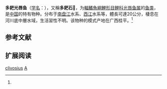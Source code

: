 {{Speciesbox
| name = 多耙光唇鱼
| status = DD
| status_system = IUCN3.1
| image = 
| genus = Acrossocheilus
| species = clivosius
| authority = Lin, 1935<ref name='id5909'>{{cite web| url =http://www.bioinfo.cn/db05/BjdwSpecies.php?action=view&id=5909| title =多耙光唇鱼| work =中国动物物种编目数据库| publisher =中国科学院微生物研究所| author =中国科学院动物研究所| accessdate =2009-04-11| deadurl =yes| archiveurl =https://web.archive.org/web/20160304235742/http://www.bioinfo.cn/db05/BjdwSpecies.php?action=view&id=5909| archivedate =2016-03-04}}</ref>
| synonyms = *''Lissochilus clivosius''<br /><small>Lin, 1935</small>
*''Lissochilus laocaiensis''<br /><small>Nguyen & Doan, 1969</small>
}}

'''多耙光唇鱼'''（[[学名|学名]]：{{lang|la|''Acrossocheilus clivosius''}}），又稱'''多耙石𩼧'''，为[[輻鰭魚綱|輻鰭魚綱]][[鯉形目|鯉形目]][[鲤科|鲤科]][[光唇鱼属|光唇鱼属]]的[[鱼类|鱼类]]，是[[中国|中国]]的特有物种。分布于[[南盘江|南盘江]]水系、[[西江|西江]]水系等，體長可達20公分，棲息在河川底中層水域，生活習性不明。该物种的模式产地在广西桂平。<ref name='id5909'/>

== 参考文献 ==
{{reflist}}

== 扩展阅读 ==
{{refbegin}}
{{wikispecies-inline|Acrossocheilus clivosius|多耙光唇鱼}}
{{refend}}
{{Taxonbar|from=Q1039455}}

[[Category:光唇鱼属|clivosius]]
[[Category:1935年描述的魚類|A]]


{{鯉形目小作品}}